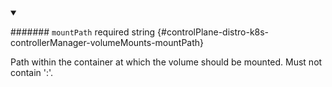 
<details className="config-field" data-expandable="false" open>
<summary>

####### `mountPath` <span className="config-field-required" data-required="false">required</span> <span className="config-field-type">string</span> <span className="config-field-default"></span> <span className="config-field-enum"></span> {#controlPlane-distro-k8s-controllerManager-volumeMounts-mountPath}

Path within the container at which the volume should be mounted.  Must
not contain ':'.

</summary>



</details>

